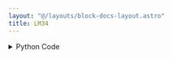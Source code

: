 ```yaml
---
layout: "@/layouts/block-docs-layout.astro"
title: LM34
---
```



<PythonDocsDisplay docstring={docstring} />
<AppDisplay app={app} />

<details>
<summary>Python Code</summary>
```python
from flojoy import flojoy, OrderedPair, DataContainer
from typing import Optional


@flojoy()
def LM34(
    default: OrderedPair,
    calibration1: float = 100.0,
    calibration2: float = 32.0,
    calibration3: float = 1.8,
) -> OrderedPair:
    """The LM34 node allows you to convert voltages measured with a thermocouple (LM34) connected to a LabJack U3 device into temperatures.

    Parameters
    ----------
    Calibration1, Calibration2, Calibration3 : float
        Calibration parameters to convert voltage into temperature in Celcius.
    """

    temperatures_celsius: list[float] = []
    voltages = default.y
    sensor_num = default.x
    sensors_number = len(default.x)

    # Convert Voltage into temperature in Celsius :
    for i in range(0, sensors_number):
        temperature: float = voltages[i] * calibration1
        temperature_celsius: float = (temperature - calibration2) / calibration3
        temperatures_celsius.append(temperature_celsius)

    return OrderedPair(sensor_num, temperatures_celsius)

```
[Find this Flojoy Block on GitHub](https://github.com/flojoy-ai/blocks/blob/main/blocks/IO/ANALOG_SENSORS/THERMOCOUPLES/LM34/LM34.py)
</details>


## Example
